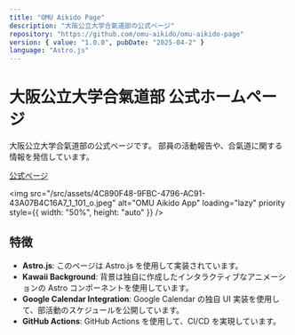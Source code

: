 ```yaml
---
title: "OMU Aikido Page"
description: "大阪公立大学合氣道部の公式ページ"
repository: "https://github.com/omu-aikido/omu-aikido-page"
version: { value: "1.0.0", pubDate: "2025-04-2" }
language: "Astro.js"
---
```


# 大阪公立大学合氣道部 公式ホームページ

大阪公立大学合氣道部の公式ページです。
部員の活動報告や、合氣道に関する情報を発信しています。

<a href="https://omu-aikido.com" target="_blank" rel="noopener noreferrer">
    公式ページ
</a>

<img
    src="/src/assets/4C890F48-9FBC-4796-AC91-43A07B4C16A7_1_101_o.jpeg"
    alt="OMU Aikido App"
    loading="lazy"
    priority
    style={{ width: "50%", height: "auto" }}
/>

## 特徴

-   **Astro.js**: このページは Astro.js を使用して実装されています。
-   **Kawaii Background**: 背景は独自に作成したインタラクティブなアニメーションの Astro コンポーネントを使用しています。
-   **Google Calendar Integration**: Google Calendar の独自 UI 実装を使用して、部活動のスケジュールを公開しています。
-   **GitHub Actions**: GitHub Actions を使用して、CI/CD を実現しています。
